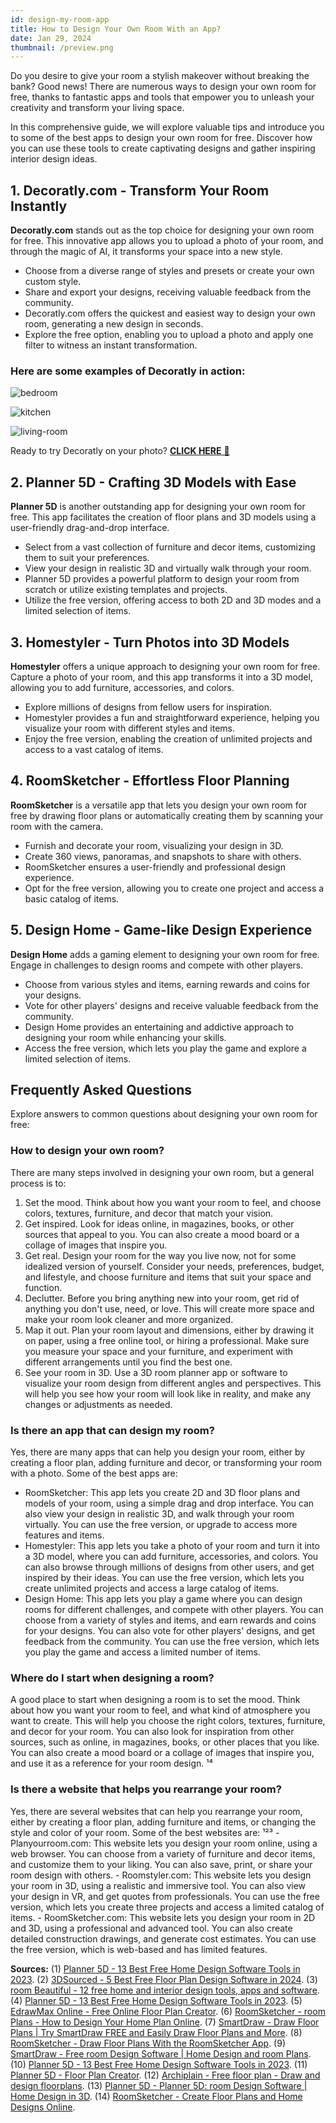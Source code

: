 ```yaml
---
id: design-my-room-app
title: How to Design Your Own Room With an App?
date: Jan 29, 2024
thumbnail: /preview.png
---
```


Do you desire to give your room a stylish makeover without breaking the bank? Good news! There are numerous ways to design your own room for free, thanks to fantastic apps and tools that empower you to unleash your creativity and transform your living space.

In this comprehensive guide, we will explore valuable tips and introduce you to some of the best apps to design your own room for free. Discover how you can use these tools to create captivating designs and gather inspiring interior design ideas.

## 1. Decoratly.com - Transform Your Room Instantly

**Decoratly.com** stands out as the top choice for designing your own room for free. This innovative app allows you to upload a photo of your room, and through the magic of AI, it transforms your space into a new style.

- Choose from a diverse range of styles and presets or create your own custom style.
- Share and export your designs, receiving valuable feedback from the community.
- Decoratly.com offers the quickest and easiest way to design your own room, generating a new design in seconds.
- Explore the free option, enabling you to upload a photo and apply one filter to witness an instant transformation.

### Here are some examples of Decoratly in action:

![bedroom](/examples/bedroom.jpg)

![kitchen](/examples/kitchen.jpg)

![living-room](/examples/living-room.jpg)

Ready to try Decoratly on your photo? [**CLICK HERE** 🏡](https://www.decoratly.com)

## 2. Planner 5D - Crafting 3D Models with Ease

**Planner 5D** is another outstanding app for designing your own room for free. This app facilitates the creation of floor plans and 3D models using a user-friendly drag-and-drop interface.

- Select from a vast collection of furniture and decor items, customizing them to suit your preferences.
- View your design in realistic 3D and virtually walk through your room.
- Planner 5D provides a powerful platform to design your room from scratch or utilize existing templates and projects.
- Utilize the free version, offering access to both 2D and 3D modes and a limited selection of items.

## 3. Homestyler - Turn Photos into 3D Models

**Homestyler** offers a unique approach to designing your own room for free. Capture a photo of your room, and this app transforms it into a 3D model, allowing you to add furniture, accessories, and colors.

- Explore millions of designs from fellow users for inspiration.
- Homestyler provides a fun and straightforward experience, helping you visualize your room with different styles and items.
- Enjoy the free version, enabling the creation of unlimited projects and access to a vast catalog of items.

## 4. RoomSketcher - Effortless Floor Planning

**RoomSketcher** is a versatile app that lets you design your own room for free by drawing floor plans or automatically creating them by scanning your room with the camera.

- Furnish and decorate your room, visualizing your design in 3D.
- Create 360 views, panoramas, and snapshots to share with others.
- RoomSketcher ensures a user-friendly and professional design experience.
- Opt for the free version, allowing you to create one project and access a basic catalog of items.

## 5. Design Home - Game-like Design Experience

**Design Home** adds a gaming element to designing your own room for free. Engage in challenges to design rooms and compete with other players.

- Choose from various styles and items, earning rewards and coins for your designs.
- Vote for other players' designs and receive valuable feedback from the community.
- Design Home provides an entertaining and addictive approach to designing your room while enhancing your skills.
- Access the free version, which lets you play the game and explore a limited selection of items.

## Frequently Asked Questions

Explore answers to common questions about designing your own room for free:

### How to design your own room?

There are many steps involved in designing your own room, but a general process is to:

1. Set the mood. Think about how you want your room to feel, and choose colors, textures, furniture, and decor that match your vision.
2. Get inspired. Look for ideas online, in magazines, books, or other sources that appeal to you. You can also create a mood board or a collage of images that inspire you.
3. Get real. Design your room for the way you live now, not for some idealized version of yourself. Consider your needs, preferences, budget, and lifestyle, and choose furniture and items that suit your space and function.
4. Declutter. Before you bring anything new into your room, get rid of anything you don't use, need, or love. This will create more space and make your room look cleaner and more organized.
5. Map it out. Plan your room layout and dimensions, either by drawing it on paper, using a free online tool, or hiring a professional. Make sure you measure your space and your furniture, and experiment with different arrangements until you find the best one.
6. See your room in 3D. Use a 3D room planner app or software to visualize your room design from different angles and perspectives. This will help you see how your room will look like in reality, and make any changes or adjustments as needed.

### Is there an app that can design my room?

Yes, there are many apps that can help you design your room, either by creating a floor plan, adding furniture and decor, or transforming your room with a photo. Some of the best apps are:

- RoomSketcher: This app lets you create 2D and 3D floor plans and models of your room, using a simple drag and drop interface. You can also view your design in realistic 3D, and walk through your room virtually. You can use the free version, or upgrade to access more features and items.
- Homestyler: This app lets you take a photo of your room and turn it into a 3D model, where you can add furniture, accessories, and colors. You can also browse through millions of designs from other users, and get inspired by their ideas. You can use the free version, which lets you create unlimited projects and access a large catalog of items.
- Design Home: This app lets you play a game where you can design rooms for different challenges, and compete with other players. You can choose from a variety of styles and items, and earn rewards and coins for your designs. You can also vote for other players' designs, and get feedback from the community. You can use the free version, which lets you play the game and access a limited number of items.

### Where do I start when designing a room?

A good place to start when designing a room is to set the mood. Think about how you want your room to feel, and what kind of atmosphere you want to create. This will help you choose the right colors, textures, furniture, and decor for your room. You can also look for inspiration from other sources, such as online, in magazines, books, or other places that you like. You can also create a mood board or a collage of images that inspire you, and use it as a reference for your room design. ¹⁴

### Is there a website that helps you rearrange your room?

Yes, there are several websites that can help you rearrange your room, either by creating a floor plan, adding furniture and items, or changing the style and color of your room. Some of the best websites are: ¹²³ - Planyourroom.com: This website lets you design your room online, using a web browser. You can choose from a variety of furniture and decor items, and customize them to your liking. You can also save, print, or share your room design with others. - Roomstyler.com: This website lets you design your room in 3D, using a realistic and immersive tool. You can also view your design in VR, and get quotes from professionals. You can use the free version, which lets you create three projects and access a limited catalog of items. - RoomSketcher.com: This website lets you design your room in 2D and 3D, using a professional and advanced tool. You can also create detailed construction drawings, and generate cost estimates. You can use the free version, which is web-based and has limited features.

**Sources:**
(1) [Planner 5D - 13 Best Free Home Design Software Tools in 2023](https://planner5d.com/blog/best-free-home-design-software-tools/).
(2) [3DSourced - 5 Best Free Floor Plan Design Software in 2024](https://www.3dsourced.com/3d-software/best-free-floor-plan-design-software/).
(3) [room Beautiful - 12 free home and interior design tools, apps and software](https://www.roombeautiful.com/uk/renovate/design/a28461218/best-free-home-interior-design-tools-apps-software/).
(4) [Planner 5D - 13 Best Free Home Design Software Tools in 2023](https://planner5d.com/blog/best-free-home-design-software-tools/).
(5) [EdrawMax Online - Free Online Floor Plan Creator](https://www.edrawmax.com/floor-plan-maker/).
(6) [RoomSketcher - room Plans - How to Design Your Home Plan Online](https://www.roomsketcher.com/room-plans/).
(7) [SmartDraw - Draw Floor Plans | Try SmartDraw FREE and Easily Draw Floor Plans and More](https://www.smartdraw.com/floor-plan/draw-floor-plans.htm).
(8) [RoomSketcher - Draw Floor Plans With the RoomSketcher App](https://www.roomsketcher.com/features/draw-floor-plans/).
(9) [SmartDraw - Free room Design Software | Home Design and room Plans](https://www.smartdraw.com/floor-plan/home-design-software.htm).
(10) [Planner 5D - 13 Best Free Home Design Software Tools in 2023](https://planner5d.com/blog/best-free-home-design-software-tools/).
(11) [Planner 5D - Floor Plan Creator](https://planner5d.com/use/free-floor-plan-creator).
(12) [Archiplain - Free floor plan - Draw and design floorplans](https://archiplain.com/free-floor-plan).
(13) [Planner 5D - Planner 5D: room Design Software | Home Design in 3D](https://planner5d.com/).
(14) [RoomSketcher - Create Floor Plans and Home Designs Online](https://www.roomsketcher.com/).
